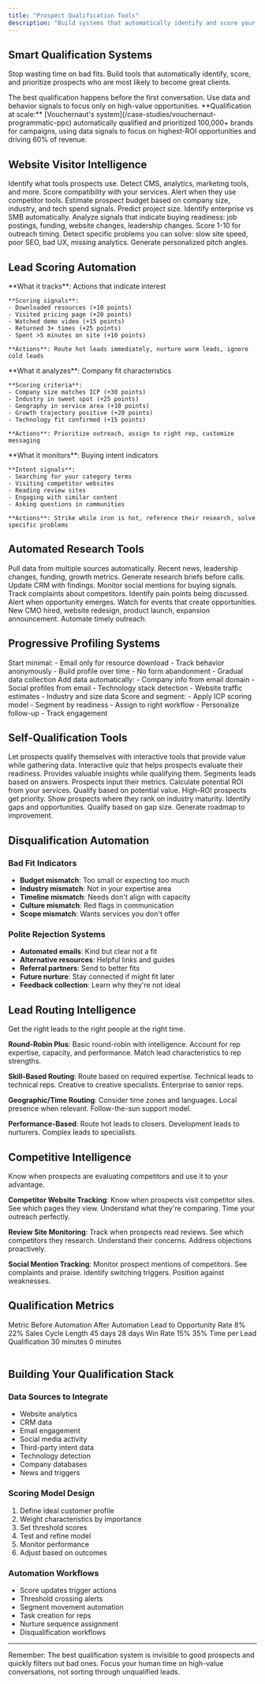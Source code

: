 ```yaml
---
title: "Prospect Qualification Tools"
description: "Build systems that automatically identify and score your best prospects"
---
```


## Smart Qualification Systems

Stop wasting time on bad fits. Build tools that automatically identify, score, and prioritize prospects who are most likely to become great clients.

<Note>
The best qualification happens before the first conversation. Use data and behavior signals to focus only on high-value opportunities.
</Note>

<Note>
**Qualification at scale:** [Vouchernaut's system](/case-studies/vouchernaut-programmatic-ppc) automatically qualified and prioritized 100,000+ brands for campaigns, using data signals to focus on highest-ROI opportunities and driving 60% of revenue.
</Note>

## Website Visitor Intelligence

<CardGroup cols={2}>
  <Card title="Tech Stack Detector" icon="microchip">
    Identify what tools prospects use. Detect CMS, analytics, marketing tools, and more. Score compatibility with your services. Alert when they use competitor tools.
  </Card>

  <Card title="Budget Estimator" icon="dollar-sign">
    Estimate prospect budget based on company size, industry, and tech spend signals. Predict project size. Identify enterprise vs SMB automatically.
  </Card>

  <Card title="Readiness Scorer" icon="gauge-high">
    Analyze signals that indicate buying readiness: job postings, funding, website changes, leadership changes. Score 1-10 for outreach timing.
  </Card>

  <Card title="Problem Identifier" icon="magnifying-glass">
    Detect specific problems you can solve: slow site speed, poor SEO, bad UX, missing analytics. Generate personalized pitch angles.
  </Card>
</CardGroup>

## Lead Scoring Automation

<AccordionGroup>
  <Accordion title="Behavioral Scoring">
    **What it tracks**: Actions that indicate interest

    **Scoring signals**:
    - Downloaded resources (+10 points)
    - Visited pricing page (+20 points)
    - Watched demo video (+15 points)
    - Returned 3+ times (+25 points)
    - Spent >5 minutes on site (+10 points)

    **Actions**: Route hot leads immediately, nurture warm leads, ignore cold leads
  </Accordion>

  <Accordion title="Firmographic Scoring">
    **What it analyzes**: Company fit characteristics

    **Scoring criteria**:
    - Company size matches ICP (+30 points)
    - Industry in sweet spot (+25 points)
    - Geography in service area (+10 points)
    - Growth trajectory positive (+20 points)
    - Technology fit confirmed (+15 points)

    **Actions**: Prioritize outreach, assign to right rep, customize messaging
  </Accordion>

  <Accordion title="Intent Signal Tracking">
    **What it monitors**: Buying intent indicators

    **Intent signals**:
    - Searching for your category terms
    - Visiting competitor websites
    - Reading review sites
    - Engaging with similar content
    - Asking questions in communities

    **Actions**: Strike while iron is hot, reference their research, solve specific problems
  </Accordion>
</AccordionGroup>

## Automated Research Tools

<Tabs>
  <Tab title="Company Intel Gatherer">
    Pull data from multiple sources automatically. Recent news, leadership changes, funding, growth metrics. Generate research briefs before calls. Update CRM with findings.
  </Tab>

  <Tab title="Social Listening Qualifier">
    Monitor social mentions for buying signals. Track complaints about competitors. Identify pain points being discussed. Alert when opportunity emerges.
  </Tab>

  <Tab title="Trigger Event Monitor">
    Watch for events that create opportunities. New CMO hired, website redesign, product launch, expansion announcement. Automate timely outreach.
  </Tab>
</Tabs>

## Progressive Profiling Systems

<Steps>
  <Step title="Initial Capture">
    Start minimal:
    - Email only for resource download
    - Track behavior anonymously
    - Build profile over time
    - No form abandonment
    - Gradual data collection
  </Step>

  <Step title="Enrichment">
    Add data automatically:
    - Company info from email domain
    - Social profiles from email
    - Technology stack detection
    - Website traffic estimates
    - Industry and size data
  </Step>

  <Step title="Qualification">
    Score and segment:
    - Apply ICP scoring model
    - Segment by readiness
    - Assign to right workflow
    - Personalize follow-up
    - Track engagement
  </Step>
</Steps>

## Self-Qualification Tools

<Info>
Let prospects qualify themselves with interactive tools that provide value while gathering data.
</Info>

<Card title="Readiness Assessment">
  Interactive quiz that helps prospects evaluate their readiness. Provides valuable insights while qualifying them. Segments leads based on answers.
</Card>

<Card title="ROI Calculator">
  Prospects input their metrics. Calculate potential ROI from your services. Qualify based on potential value. High-ROI prospects get priority.
</Card>

<Card title="Maturity Model">
  Show prospects where they rank on industry maturity. Identify gaps and opportunities. Qualify based on gap size. Generate roadmap to improvement.
</Card>

## Disqualification Automation

### Bad Fit Indicators
- **Budget mismatch**: Too small or expecting too much
- **Industry mismatch**: Not in your expertise area
- **Timeline mismatch**: Needs don't align with capacity
- **Culture mismatch**: Red flags in communication
- **Scope mismatch**: Wants services you don't offer

### Polite Rejection Systems
- **Automated emails**: Kind but clear not a fit
- **Alternative resources**: Helpful links and guides
- **Referral partners**: Send to better fits
- **Future nurture**: Stay connected if might fit later
- **Feedback collection**: Learn why they're not ideal

## Lead Routing Intelligence

<Tip>
Get the right leads to the right people at the right time.
</Tip>

**Round-Robin Plus**: Basic round-robin with intelligence. Account for rep expertise, capacity, and performance. Match lead characteristics to rep strengths.

**Skill-Based Routing**: Route based on required expertise. Technical leads to technical reps. Creative to creative specialists. Enterprise to senior reps.

**Geographic/Time Routing**: Consider time zones and languages. Local presence when relevant. Follow-the-sun support model.

**Performance-Based**: Route hot leads to closers. Development leads to nurturers. Complex leads to specialists.

## Competitive Intelligence

<Note>
Know when prospects are evaluating competitors and use it to your advantage.
</Note>

**Competitor Website Tracking**: Know when prospects visit competitor sites. See which pages they view. Understand what they're comparing. Time your outreach perfectly.

**Review Site Monitoring**: Track when prospects read reviews. See which competitors they research. Understand their concerns. Address objections proactively.

**Social Mention Tracking**: Monitor prospect mentions of competitors. See complaints and praise. Identify switching triggers. Position against weaknesses.

## Qualification Metrics

<Table>
  <TableHeader>
    <TableRow>
      <TableCell>Metric</TableCell>
      <TableCell>Before Automation</TableCell>
      <TableCell>After Automation</TableCell>
    </TableRow>
  </TableHeader>
  <TableBody>
    <TableRow>
      <TableCell>Lead to Opportunity Rate</TableCell>
      <TableCell>8%</TableCell>
      <TableCell>22%</TableCell>
    </TableRow>
    <TableRow>
      <TableCell>Sales Cycle Length</TableCell>
      <TableCell>45 days</TableCell>
      <TableCell>28 days</TableCell>
    </TableRow>
    <TableRow>
      <TableCell>Win Rate</TableCell>
      <TableCell>15%</TableCell>
      <TableCell>35%</TableCell>
    </TableRow>
    <TableRow>
      <TableCell>Time per Lead Qualification</TableCell>
      <TableCell>30 minutes</TableCell>
      <TableCell>0 minutes</TableCell>
    </TableRow>
  </TableBody>
</Table>

## Building Your Qualification Stack

### Data Sources to Integrate
- Website analytics
- CRM data
- Email engagement
- Social media activity
- Third-party intent data
- Technology detection
- Company databases
- News and triggers

### Scoring Model Design
1. Define ideal customer profile
2. Weight characteristics by importance
3. Set threshold scores
4. Test and refine model
5. Monitor performance
6. Adjust based on outcomes

### Automation Workflows
- Score updates trigger actions
- Threshold crossing alerts
- Segment movement automation
- Task creation for reps
- Nurture sequence assignment
- Disqualification workflows

---

Remember: The best qualification system is invisible to good prospects and quickly filters out bad ones. Focus your human time on high-value conversations, not sorting through unqualified leads.